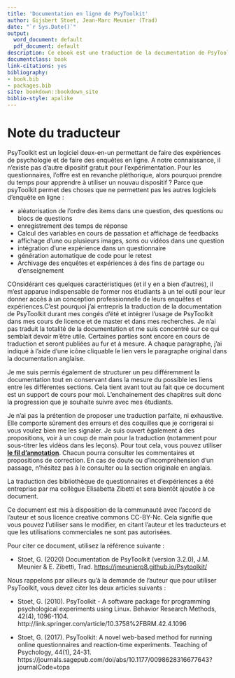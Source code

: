```yaml
--- 
title: 'Documentation en ligne de PsyToolkit'
author: Gijsbert Stoet, Jean-Marc Meunier (Trad)
date: "`r Sys.Date()`"
output:
  word_document: default
  pdf_document: default
description: Ce ebook est une traduction de la documentation de PsyToolkit
documentclass: book
link-citations: yes
bibliography:
- book.bib
- packages.bib
site: bookdown::bookdown_site
biblio-style: apalike 
---
```


# Note du traducteur{-}
PsyToolkit est un logiciel deux-en-un permettant de faire des expériences de psychologie et de faire des enquêtes en ligne. A  notre connaissance, il n'existe pas d'autre dipositif gratuit pour l'expérimentation. Pour les questionnaires, l'offre est en revanche pléthorique, alors pourquoi prendre du temps pour apprendre à utiliser un nouvau dispositif ? Parce que psyToolkit permet des choses que ne permettent pas les autres logiciels d'enquête en ligne : 

- aléatorisation de l'ordre des items dans une question, des questions ou blocs de questions
- enregistrement des temps de réponse
- Calcul des variables en cours de passation et affichage de feedbacks
- affichage d'une ou plusieurs images, sons ou vidéos dans une question
- intégration d'une expérience dans un questionnaire
- génération automatique de code pour le retest
- Archivage des enquêtes et expériences à des fins de partage ou d'enseignement

COnsidérant ces quelques caractéristiques (et il y en a bien d'autres), il m'est apparue indispensable de former nos étudiants à un tel outil pour leur donner accès à un conception professionnelle de leurs enquêtes et expériences.C'est pourquoi j'ai entrepris la traduction de la documentation de PsyToolkit durant mes congés d'été et intégrer l'usage de PsyToolkit dans mes cours de licence et de master et dans mes recherches. Je n'ai pas traduit la totalité de la documentation et me suis concentré sur ce qui semblait devoir m'être utile. Certaines parties sont encore en cours de traduction et seront publiées au fur et à mesure. A chaque paragraphe, j'ai indiqué à l'aide d'une icône cliquable le lien vers le paragraphe original dans la documentation anglaise. 

Je me suis permis également de structurer un peu différemment la documentation tout en conservant dans la mesure du possible les liens entre les différentes sections. Cela tient avant tout au fait que ce document est un support de cours pour moi. L'enchainement des chapitres suit donc la progression que je souhaite suivre avec mes étudiants. 

Je n'ai pas la prétention de proposer une traduction parfaite, ni exhaustive. Elle comporte sûrement des erreurs et des coquilles que je corrigerai si vous voulez bien me les signaler. Je suis ouvert également à des propositions, voir à un coup de main pour la traduction (notamment pour sous-titrer les vidéos dans les leçons). Pour tout cela, vous pouvez utiliser [**le fil d'annotation**](https://hyp.is/go?url=https%3A%2F%2Fjmeunierp8.github.io%2FPsytoolkit%2F&group=__world__). Chacun pourra consulter les commentaires et propositions de correction. En cas de doute ou d'incompréhension d'un passage, n'hésitez pas à le consulter ou la section originale en anglais.

La traduction des bibliothèque de questionnaires et d'expériences a été entreprise par ma collègue Elisabetta Zibetti et sera bientôt ajoutée à ce document. 

Ce document est mis à disposition de la communauté avec l'accord de l'auteur et sous licence creative commons CC-BY-Nc. Cela signifie que vous pouvez l'utiliser sans le modifier, en citant l'auteur et les traducteurs et que les utilisations commerciales ne sont pas autorisées. 

Pour citer ce document, utilisez la référence suivante :

- Stoet, G. (2020) Documentation de PsyToolkit (version 3.2.0), J.M. Meunier & E. Zibetti, Trad. [https://jmeunierp8.github.io/Psytoolkit/](https://jmeunierp8.github.io/Psytoolkit/)

Nous rappelons par ailleurs qu'à la demande de l'auteur que pour utiliser PsyToolkit, vous devez citer les deux articles suivants : 

- Stoet, G. (2010). PsyToolkit - A software package for programming psychological experiments using Linux. Behavior Research Methods, 42(4), 1096-1104. http://link.springer.com/article/10.3758%2FBRM.42.4.1096

- Stoet, G. (2017). PsyToolkit: A novel web-based method for running online questionnaires and reaction-time experiments. Teaching of Psychology, 44(1), 24-31. https://journals.sagepub.com/doi/abs/10.1177/0098628316677643?journalCode=topa

